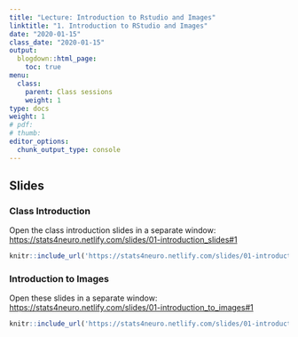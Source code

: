 ```yaml
---
title: "Lecture: Introduction to Rstudio and Images"
linktitle: "1. Introduction to RStudio and Images"
date: "2020-01-15"
class_date: "2020-01-15"
output:
  blogdown::html_page:
    toc: true
menu:
  class:
    parent: Class sessions
    weight: 1
type: docs
weight: 1
# pdf: 
# thumb: 
editor_options: 
  chunk_output_type: console
---
```


## Slides

### Class Introduction

Open the class introduction slides in a separate window: <a href="https://stats4neuro.netlify.com/slides/01-introduction_slides#1" target="">https://stats4neuro.netlify.com/slides/01-introduction_slides#1</a>

```r
knitr::include_url('https://stats4neuro.netlify.com/slides/01-introduction_slides#1')
```

### Introduction to Images

Open these slides in a separate window: <a href="https://stats4neuro.netlify.com/slides/01-introduction_to_images#1" target="">https://stats4neuro.netlify.com/slides/01-introduction_to_images#1</a>

```r
knitr::include_url('https://stats4neuro.netlify.com/slides/01-introduction_to_images#1')
``````

